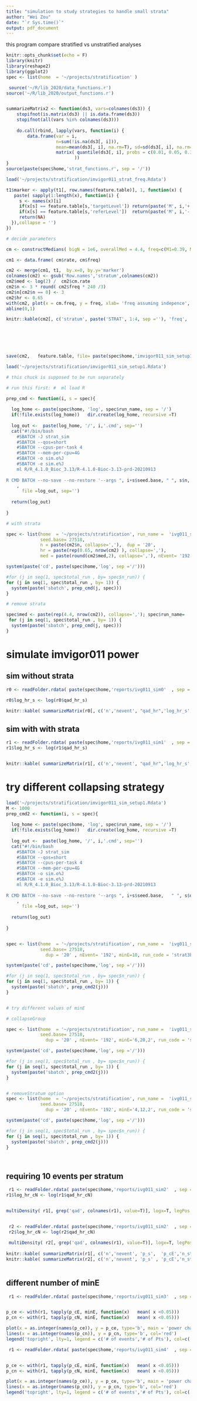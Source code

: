 ```yaml
---
title: "simulation to study strategies to handle small strata"
author: "Wei Zou"
date: "`r Sys.time()`"
output: pdf_document
---
```



this program compare stratified vs unstratified analyses


```r
knitr::opts_chunk$set(echo = F)
library(knitr)
library(reshape2)
library(ggplot2)
spec <- list(home  = '~/projects/stratification' )

 source('~/R/lib_2020/data_functions.r')
source('~/R/lib_2020/output_functions.r')


summarizeMatrix2 <- function(ds3, vars=colnames(ds3)) {
    stopifnot(is.matrix(ds3) || is.data.frame(ds3))
    stopifnot(all(vars %in% colnames(ds3)))
     
    do.call(rbind, lapply(vars, function(i) {
        data.frame(var = i, 
                   n=sum(!is.na(ds3[, i])), 
                   mean=mean(ds3[, i], na.rm=T), sd=sd(ds3[, i], na.rm=T), 
                   matrix( quantile(ds3[, i], probs = c(0.01, 0.05, 0.1, 0.25, 0.5), na.rm=T, type=2 ), nrow=1, dimnames=list('', c('1%', '5%','10%','25%','50%') )), check.names = F)}
                          ))
}
source(paste(spec$home,'strat_functions.r', sep = '/'))
```

```r


load('~/projects/stratification/imvigor011_strat_freq.Rdata') 

t1$marker <- apply(t1[, row.names(feature.table)], 1, function(x) {
   paste( sapply(1:length(x), function(i) {
     s <- names(x)[i]
     if(x[s] == feature.table[s,'targetLevel']) return(paste('M', i,'+', sep =''))
     if(x[s] == feature.table[s,'referLevel'])  return(paste('M', i,'-', sep =''))
     return(NA)
  }),collapse = '') 
})

# decide parameters

cm <- constructMedians( bigN = 1e6, overallMed = 4.4, freq=c(M1=0.39, M2=0.26, M3=0.34, M4=0.22), hr = exp(c(-0.3, -0.8, -0.2, -0.35)), check_medians =T)

cm1 <- data.frame( cm$rate, cm$freq)

cm2 <- merge(cm1, t1,  by.x=0, by.y='marker')
colnames(cm2) <- gsub('Row.names','stratum',colnames(cm2))
cm2$med <- log(2) /  cm2$cm.rate
cm2$n <- 3 * round( cm2$freq * 240 /3)
cm2$n[cm2$n == 0] <- 3
cm2$hr <- 0.65
with(cm2, plot(x = cm.freq, y = freq, xlab= 'freq assuming indepence', ylab = 'observed joint freq'))
abline(0,1)

knitr::kable(cm2[, c('stratum', paste('STRAT', 1:4, sep =''), 'freq', 'n', 'med')], digits = 3, caption ='simulation input')

 
 



save(cm2,   feature.table, file= paste(spec$home,'imvigor011_sim_setup1.Rdata', sep ='/'), version=2) 

```
 

```r
load('~/projects/stratification/imvigor011_sim_setup1.Rdata') 

# this chuck is supposed to be run separately

# run this first: #  ml load R

prep_cmd <- function(i, s = spec){
  
  log_home <- paste(spec$home, 'log', spec$run_name, sep = '/')
  if(!file.exists(log_home))   dir.create(log_home, recursive =T)
  
  log_out <-  paste(log_home, '/', i,'.cmd', sep='')
  cat("#!/bin/bash
    #SBATCH -J strat_sim
    #SBATCH --qos=short
    #SBATCH --cpus-per-task 4
    #SBATCH --mem-per-cpu=4G
    #SBATCH -o sim.o%J        
    #SBATCH -e sim.e%J
    ml R/R_4.1.0_Bioc_3.13/R-4.1.0-Bioc-3.13-prd-20210913
   
R CMD BATCH --no-save --no-restore '--args ", i+s$seed.base, " ", s$n, " ", s$dup, ' ', s$hr,' ', s$med,' ', s$nEvent,' ',s$run_name, " 2/3' ",  s$home, "/", s$run_code,' ', log_home,"/run_",i,".log "
    ,
      file =log_out, sep='')
  
  return(log_out)
  
}

# with strata

spec <- list(home  = '~/projects/stratification', run_name =  'ivg011_sim1',
             seed.base= 27518, 
             n = paste(cm2$n, collapse=','),  dup = '20', 
             hr = paste(rep(0.65, nrow(cm2) ), collapse=','), 
             med = paste(round(cm2$med,2), collapse=','), nEvent= '192', run_code = 'strat1b.r' , total_run=1000)

system(paste('cd', paste(spec$home,'log', sep ='/')))

#for (j in seq(1, spec$total_run , by= spec$n_run)) {
for (j in seq(1, spec$total_run , by= 1)) {
  system(paste('sbatch', prep_cmd(j, spec)))
}

# remove strata

spec$med <- paste(rep(4.4, nrow(cm2)), collapse=','); spec$run_name=  'ivg011_sim0';
 for (j in seq(1, spec$total_run , by= 1)) {
  system(paste('sbatch', prep_cmd(j, spec)))
}

```

# simulate imvigor011 power 


## sim without strata

```r

r0 <- readFolder.rdata( paste(spec$home,'reports/ivg011_sim0'  , sep = '/'), objName = 'r1')

r0$log_hr_s <- log(r0$qad_hr_s)

knitr::kable( summarizeMatrix(r0[, c('n','nevent', "qad_hr",'log_hr_s', 'p_s','delta_p')]), digits=3, caption =paste(' power of stratified:', round(mean( r0[, 'p_s'] <0.05) * 100, 1),'unstratified:', round(mean( r0[, 'p'] <0.05) * 100, 1)) )

```


## sim with with strata

 
```r

r1 <- readFolder.rdata( paste(spec$home,'reports/ivg011_sim1'  , sep = '/'), objName = 'r1')
r1$log_hr_s <- log(r1$qad_hr_s)


knitr::kable( summarizeMatrix(r1[, c('n','nevent', "qad_hr",'log_hr_s','p_s','delta_p')]), digits=3, caption =paste(' power of stratified:', round(mean( r1[, 'p_s'] <0.05) * 100, 1),'unstratified:', round(mean( r1[, 'p'] <0.05) * 100, 1)) )

```

# try different collapsing strategy

```r
load('~/projects/stratification/imvigor011_sim_setup1.Rdata') 
M <- 1000  
prep_cmd2 <- function(i, s = spec){
  
  log_home <- paste(spec$home, 'log', spec$run_name, sep = '/')
  if(!file.exists(log_home))   dir.create(log_home, recursive =T)
  
  log_out <-  paste(log_home, '/', i,'.cmd', sep='')
  cat("#!/bin/bash
    #SBATCH -J strat_sim
    #SBATCH --qos=short
    #SBATCH --cpus-per-task 4
    #SBATCH --mem-per-cpu=4G
    #SBATCH -o sim.o%J        
    #SBATCH -e sim.e%J
    ml R/R_4.1.0_Bioc_3.13/R-4.1.0-Bioc-3.13-prd-20210913
   
R CMD BATCH --no-save --no-restore '--args ", i+s$seed.base,   " ", s$dup, ' ',  s$nEvent,' ',s$run_name, ' ', s$minE, " 2/3' ",  s$home, "/", s$run_code,' ', log_home,"/run_",i,".log "
    ,
      file =log_out, sep='')
  
  return(log_out)
  
}


spec <- list(home  = '~/projects/stratification', run_name =  'ivg011_sim2',
             seed.base= 27518, 
               dup = '20' , nEvent= '192', minE=10, run_code = 'strat3b.r' , total_run=M)

system(paste('cd', paste(spec$home,'log', sep ='/')))

#for (j in seq(1, spec$total_run , by= spec$n_run)) {
for (j in seq(1, spec$total_run , by= 1)) {
  system(paste('sbatch', prep_cmd2(j)))
}


# try different values of minE

# collapseGroup

spec <- list(home  = '~/projects/stratification', run_name =  'ivg011_sim3',
             seed.base= 27518, 
               dup = '20' , nEvent= '192', minE='6,20,2', run_code = 'strat3c.r' , total_run=M )

system(paste('cd', paste(spec$home,'log', sep ='/')))

#for (j in seq(1, spec$total_run , by= spec$n_run)) {
for (j in seq(1, spec$total_run , by= 1)) {
  system(paste('sbatch', prep_cmd2(j)))
}


# removeStratum option
spec <- list(home  = '~/projects/stratification', run_name =  'ivg011_sim4',
             seed.base= 27518, 
               dup = '20' , nEvent= '192', minE='4,12,2', run_code = 'strat3d.r' , total_run=M )

system(paste('cd', paste(spec$home,'log', sep ='/')))

#for (j in seq(1, spec$total_run , by= spec$n_run)) {
for (j in seq(1, spec$total_run , by= 1)) {
  system(paste('sbatch', prep_cmd2(j)))
}

 

```


## requiring 10 events per stratum

```r

 r1 <- readFolder.rdata( paste(spec$home,'reports/ivg011_sim2'  , sep = '/'), objName = 'r1')
r1$log_hr_cN <- log(r1$qad_hr_cN)


multiDensity( r1[, grep('qad', colnames(r1), value=T)], logx=T, legPos = 'topright', title_text = 'collapse groups based on event/patient number', xlab=' HR ')


 r2 <- readFolder.rdata( paste(spec$home,'reports/ivg011_sim2'  , sep = '/'), objName = 'r2')
 r2$log_hr_cN <- log(r2$qad_hr_cN)
 
 multiDensity( r2[, grep('qad', colnames(r1), value=T)], logx=T, legPos = 'topright', title_text = 'remove small strata based on event/patient number', xlab=' HR ')
 
knitr::kable( summarizeMatrix(r1[, c('n','nevent', 'p_s',  'p_cE','n_strata_cE','minStrataSize_cE','delta_pE', 'p_cN','n_strata_cN','minStrataSize_cN','delta_pN','log_hr_cN')]), digits=3, caption = paste( 'collapse groups based on event/patient number: power of stratified:', round(mean( r1[, 'p_cE'] <0.05) * 100, 1), '/', round(mean( r1[, 'p_cN'] <0.05) * 100, 1),'; unstratified:', round(mean( r1[, 'p'] <0.05) * 100, 1))  )
knitr::kable( summarizeMatrix(r2[, c('n','nevent', 'p_s' , 'p_cE','n_strata_cE','minStrataSize_cE','delta_pE', 'p_cN','n_strata_cN','minStrataSize_cN','delta_pN','log_hr_cN')]), digits=3, caption = paste( 'remove small strata based on event/patient number: power of stratified:', round(mean( r2[, 'p_cE'] <0.05) * 100, 1),'/', round(mean( r2[, 'p_cN'] <0.05) * 100, 1), '; unstratified:', round(mean( r2[, 'p'] <0.05) * 100, 1))  )
 
```


## different number of minE

```r

 r1 <- readFolder.rdata( paste(spec$home,'reports/ivg011_sim3'  , sep = '/'), objName = 'r1')


p_ce <- with(r1, tapply(p_cE, minE, function(x)   mean( x <0.05)))
p_cn <- with(r1, tapply(p_cN, minE, function(x)   mean( x <0.05)))

plot(x = as.integer(names(p_ce)), y = p_ce, type='b', main = 'power changes as threshold number for collapseGroup', ylab='power', xlab='minimal number of event/patient ' , ylim=c(0.74, 0.8) )
lines(x = as.integer(names(p_cn)), y = p_cn, type='b', col='red')
legend('topright', lty=1, legend = c('# of events','# of Pts'), col=c('black','red'))

```


```r

 r1 <- readFolder.rdata( paste(spec$home,'reports/ivg011_sim4'  , sep = '/'), objName = 'r1')


p_ce <- with(r1, tapply(p_cE, minE, function(x)   mean( x <0.05)))
p_cn <- with(r1, tapply(p_cN, minE, function(x)   mean( x <0.05)))

plot(x = as.integer(names(p_ce)), y = p_ce, type='b', main = 'power changes as threshold number for removeStratum', ylab='power', xlab='minimal number of event/patient ', ylim=c(0.74, 0.8))
lines(x = as.integer(names(p_cn)), y = p_cn, type='b', col='red')
legend('topright', lty=1, legend = c('# of events','# of Pts'), col=c('black','red'))

```
 
